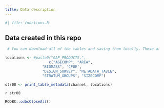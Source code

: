 ```yaml
---
title: Data description
---
```


```r
#| file: functions.R
```

## Data created in this repo

```r
 # You can download all of the tables and saving them locally. These are all of the new tables for you to look through:

locations <- #paste0("GAP_PRODUCTS.", 
                    c("AGECOMP", "AREA", 
                 "BIOMASS", 'CPUE', 
                 "DESIGN_SURVEY", "METADATA_TABLE", 
                 "STRATUM_GROUPS", "SIZECOMP")

str00 <- print_table_metadata(channel, locations)
```

`r str00`

```r
RODBC::odbcCloseAll()
```

